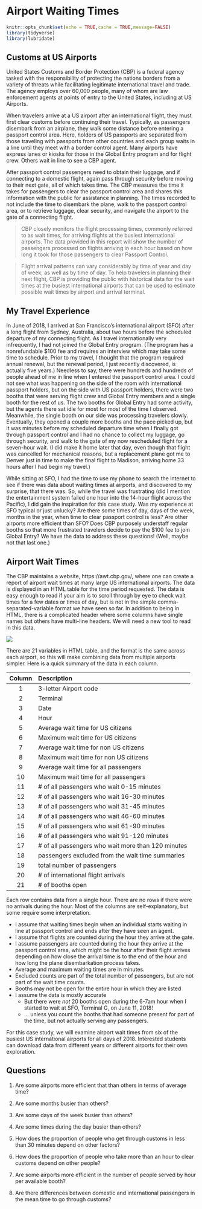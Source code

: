 # Airport Waiting Times

```r
knitr::opts_chunk$set(echo = TRUE,cache = TRUE,message=FALSE)
library(tidyverse)
library(lubridate)
```

## Customs at US Airports

United States Customs and Border Protection (CBP) is a federal agency tasked with the responsibility of protecting the nations borders from a variety of threats while facilitating legitimate international travel and trade.
The agency employs over 60,000 people, many of whom are law enforcement agents at points of entry to the United States, including at US Airports.

When travelers arrive at a US airport after an international flight, they must first clear customs before continuing their travel.
Typically, as passengers disembark from an airplane, they walk some distance before entering a passport control area.
Here, holders of US passports are separated from those traveling with passports from other countries and each group waits in a line until they meet with a border control agent.
Many airports have express lanes or kiosks for those in the Global Entry program and for flight crew.
Others wait in line to see a CBP agent.

After passport control passengers need to obtain their luggage,
and if connecting to a domestic flight, again pass through security before moving to their next gate, all of which takes time.
The CBP measures the time it takes for passengers to clear the passport control area and shares this information with the public for assistance in planning.
The times recorded to not include the time to disembark the plane, walk to the passport control area,
or to retrieve luggage, clear security, and navigate the airport to the gate of a connecting flight.

> CBP closely monitors the flight processing times, commonly referred to as wait times, for arriving flights at the busiest international airports. The data provided in this report will show the number of passengers processed on flights arriving in each hour based on how long it took for those passengers to clear Passport Control.

> Flight arrival patterns can vary considerably by time of year and day of week, as well as by time of day. To help travelers in planning their next flight, CBP is providing the public with historical data for the wait times at the busiest international airports that can be used to estimate possible wait times by airport and arrival terminal.

## My Travel Experience

In June of 2018, I arrived at San Francisco's international airport (SFO) after a long flight from Sydney, Australia, about two hours before the scheduled departure of my connecting flight. As I travel internationally very infrequently, I had not joined the Global Entry program. (The program has a nonrefundable $100 fee and requires an interview which may take some time to schedule. Prior to my travel, I thought that the program required annual renewal, but the renewal period, I just recently discovered, is actually five years.)
Needless to say,
there were hundreds and hundreds of people ahead of me in line when I entered the passport control area. I could not see what was happening on the side of the room with international passport holders, but on the side with US passport holders, there were two booths that were serving flight crew and Global Entry members and a single booth for the rest of us.
The two booths for Global Entry had some activity, but the agents there sat idle for most for most of the time I observed.
Meanwhile, the single booth on our side was processing travelers slowly.
Eventually, they opened a couple more booths and the pace picked up,
but it was minutes before my scheduled departure time when I finally got through passport control and I had no chance to collect my luggage, go through security, and walk to the gate of my now rescheduled flight for a seven-hour wait.
(I did make it home later that day, even though that flight was cancelled for mechanical reasons, but a replacement plane got me to Denver just in time to make the final flight to Madison, arriving home 33 hours after I had begin my travel.)

While sitting at SFO, I had the time to use my phone to search the internet to see if there was data about waiting times at airports, and discovered to my surprise, that there was.
So, while the travel was frustrating (did I mention the entertainment system failed one hour into the 14-hour flight across the Pacific), I did gain the inspiration for this case study.
Was my experience at SFO typical or just unlucky?
Are there some times of day, days of the week, months in the year, when time to clear passport control is less?
Are other airports more efficient than SFO?
Does CBP purposely understaff regular booths so that more frustrated travelers decide to pay the $100 fee to join Global Entry?
We have the data to address these questions! (Well, maybe not that last one.)

## Airport Wait Times

The CBP maintains a website, https://awt.cbp.gov/,
where one can create a report of airport wait times at many large US international airports.
The data is displayed in an HTML table for the time period requested.
The data is easy enough to read if your aim is to scroll through by eye to check wait times for a few dates or times of day, but is not in the simple comma-separated-variable format we have seen so far.
In addition to being in HTML,
there is a complicated header where some columns have single names but others have multi-line headers.
We will need a new tool to read in this data.

![](awt.png)

There are 21 variables in HTML table, and the format is the same across each airport, so this will make combining data from multiple airports simpler.
Here is a quick summary of the data in each column.

| Column | Description |
|:---:|:-------------------------------|
| 1 | 3-letter Airport code |
| 2 | Terminal |
| 3 | Date |
| 4 | Hour |
| 5 | Average wait time for US citizens |
| 6 | Maximum wait time for US citizens |
| 7 | Average wait time for non US citizens |
| 8 | Maximum wait time for non US citizens |
| 9 | Average wait time for all passengers |
| 10 | Maximum wait time for all passengers |
| 11 | # of all passengers who wait 0-15 minutes |
| 12 | # of all passengers who wait 16-30 minutes |
| 13 | # of all passengers who wait 31-45 minutes |
| 14 | # of all passengers who wait 46-60 minutes |
| 15 | # of all passengers who wait 61-90 minutes |
| 16 | # of all passengers who wait 91-120 minutes |
| 17 | # of all passengers who wait more than 120 minutes |
| 18 | passengers excluded from the wait time summaries |
| 19 | total number of passengers |
| 20 | # of international flight arrivals |
| 21 | # of booths open |

Each row contains data from a single hour.
There are no rows if there were no arrivals during the hour.
Most of the columns are self-explanatory, but some require some interpretation.

- I assume that waiting times begin when an individual starts waiting in line at passport control and ends after they have seen an agent.
- I assume that flights are counted during the hour they arrive at the gate.
- I assume passengers are counted during the hour they arrive at the passport control area, which might be the hour after their flight arrives depending on how close the arrival time is to the end of the hour and how long the plane disembarkation process takes.
- Average and maximum waiting times are in minutes.
- Excluded counts are part of the total number of passengers, but are not part of the wait time counts.
- Booths may not be open for the entire hour in which they are listed
- I assume the data is mostly accurate
    - But there were *not* 20 booths open during the 6-7am hour when I started to wait at SFO, Terminal G, on June 11, 2018!
    - ... unless you count the booths that had someone present for part of the time, but not actually serving any passengers.

For this case study, we will examine airport wait times from six of the busiest US international airports for all days of 2018.
Interested students can download data from different years or different airports for their own exploration.

## Questions

1. Are some airports more efficient that than others in terms of average time?

2. Are some months busier than others?

3. Are some days of the week busier than others?

4. Are some times during the day busier than others?

5. How does the proportion of people who get through customs in less than 30 minutes depend on other factors?

6. How does the proportion of people who take more than an hour to clear customs depend on other people?

7. Are some airports more efficient in the number of people served by hour per available booth?

8. Are there differences between domestic and international passengers in the mean time to go through customs?
